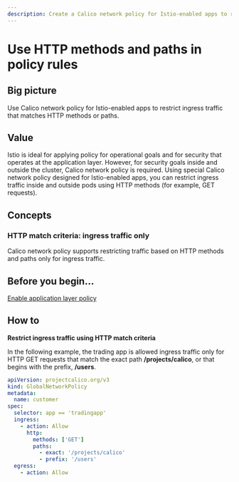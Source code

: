 ```yaml
---
description: Create a Calico network policy for Istio-enabled apps to restrict ingress traffic matching HTTP methods or paths.
---
```



# Use HTTP methods and paths in policy rules

## Big picture

Use Calico network policy for Istio-enabled apps to restrict ingress traffic that matches HTTP methods or paths.

## Value

Istio is ideal for applying policy for operational goals and for security that operates at the application layer. However, for security goals inside and outside the cluster, Calico network policy is required. Using special Calico network policy designed for Istio-enabled apps, you can restrict ingress traffic inside and outside pods using HTTP methods (for example, GET requests).

## Concepts

### HTTP match criteria: ingress traffic only

Calico network policy supports restricting traffic based on HTTP methods and paths only for ingress traffic.

## Before you begin...

[Enable application layer policy](app-layer-policy.mdx)

## How to

**Restrict ingress traffic using HTTP match criteria**

In the following example, the trading app is allowed ingress traffic only for HTTP GET requests that match the exact path **/projects/calico**, or that begins with the prefix, **/users**.

```yaml
apiVersion: projectcalico.org/v3
kind: GlobalNetworkPolicy
metadata:
  name: customer
spec:
  selector: app == 'tradingapp'
  ingress:
    - action: Allow
      http:
        methods: ['GET']
        paths:
          - exact: '/projects/calico'
          - prefix: '/users'
  egress:
    - action: Allow
```
